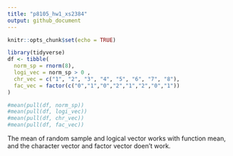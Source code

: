 ```yaml
---
title: "p8105_hw1_xs2384"
output: github_document
---
```


```r
knitr::opts_chunk$set(echo = TRUE)
```

```r
library(tidyverse)
df <- tibble(
  norm_sp = rnorm(8),
  logi_vec = norm_sp > 0 ,
  chr_vec = c("1", "2", "3", "4", "5", "6", "7", "8"),
  fac_vec = factor(c("0","1","0","2","1","2","0","1"))
)

#mean(pull(df, norm_sp))
#mean(pull(df, logi_vec))
#mean(pull(df, chr_vec))
#mean(pull(df, fac_vec))
```

The mean of random sample and logical vector works with function mean, and the character vector and factor vector doen't work. 
